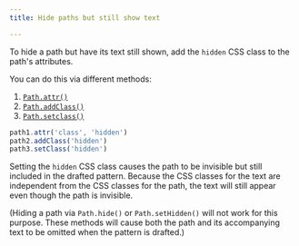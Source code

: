 ```yaml
---
title: Hide paths but still show text

---
```


To hide a path but have its text still shown, add the `hidden` CSS class
to the path's attributes.

You can do this via different methods:
1. [`Path.attr()`](/reference/api/path/attr)
2. [`Path.addClass()`](/reference/api/path/addclass)
3. [`Path.setclass()`](/reference/api/path/setclass)

```mjs
path1.attr('class', 'hidden')
path2.addClass('hidden')
path3.setClass('hidden')
```

Setting the `hidden` CSS class causes the path to be invisible but
still included in the drafted pattern. Because the CSS classes for the
text are independent from the CSS classes for the path, the text
will still appear even though the path is invisible.

(Hiding a path via `Path.hide()` or `Path.setHidden()` will not work
for this purpose.
These methods will cause both the path and its accompanying text to be
omitted when the pattern is drafted.)
